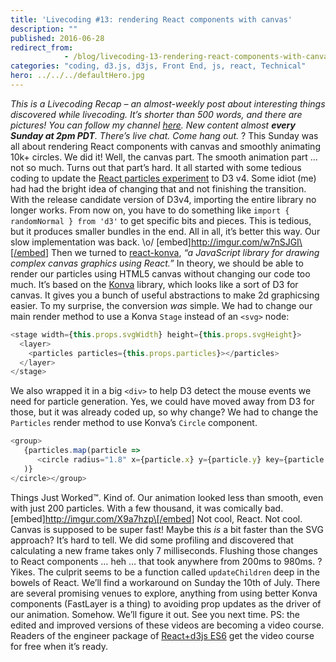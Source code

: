 ```yaml
---
title: 'Livecoding #13: rendering React components with canvas'
description: ""
published: 2016-06-28
redirect_from: 
            - /blog/livecoding-13-rendering-react-components-with-canvas/swizec/6784
categories: "coding, d3.js, d3js, Front End, js, react, Technical"
hero: ../../../defaultHero.jpg
---
```


_This is a Livecoding Recap – an almost-weekly post about interesting things discovered while livecoding. It’s shorter than 500 words, and there are pictures! You can follow my channel [here](https://livecoding.tv/swizec). New content almost **every Sunday at 2pm PDT**. There’s live chat. Come hang out._ ? This Sunday was all about rendering React components with canvas and smoothly animating 10k+ circles. We did it! Well, the canvas part. The smooth animation part … not so much. Turns out that part’s hard. It all started with some tedious coding to update the [React particles experiment](https://github.com/Swizec/react-particles-experiment) to D3 v4. Some idiot (me) had had the bright idea of changing that and not finishing the transition. With the release candidate version of D3v4, importing the entire library no longer works. From now on, you have to do something like `import { randomNormal } from 'd3'` to get specific bits and pieces. This is tedious, but it produces smaller bundles in the end. All in all, it’s better this way. Our slow implementation was back. \\o/ \[embed]<http://imgur.com/w7nSJGI\[/embed>] Then we turned to [react-konva](https://github.com/lavrton/react-konva), _“a JavaScript library for drawing complex canvas graphics using React.”_ In theory, we should be able to render our particles using HTML5 canvas without changing our code too much. It’s based on the [Konva](http://konvajs.github.io/) library, which looks like a sort of D3 for canvas. It gives you a bunch of useful abstractions to make 2d graphicsing easier. To my surprise, the conversion _was_ simple. We had to change our main render method to use a Konva `Stage` instead of an `<svg>` node:

```javascript
<stage width={this.props.svgWidth} height={this.props.svgHeight}>
  <layer>
    <particles particles={this.props.particles}></particles>
  </layer>
</stage>
```

We also wrapped it in a big `<div>` to help D3 detect the mouse events we need for particle generation. Yes, we could have moved away from D3 for those, but it was already coded up, so why change? We had to change the `Particles` render method to use Konva’s `Circle` component.

```javascript
<group>
   {particles.map(particle =>
      <circle radius="1.8" x={particle.x} y={particle.y} key={particle.id} fill="black">
   )}
</circle></group>
```

Things Just Worked™. Kind of. Our animation looked less than smooth, even with just 200 particles. With a few thousand, it was comically bad. \[embed]<http://imgur.com/X9a7hzp\[/embed>] Not cool, React. Not cool. Canvas is supposed to be super fast! Maybe this _is_ a bit faster than the SVG approach? It’s hard to tell. We did some profiling and discovered that calculating a new frame takes only 7 milliseconds. Flushing those changes to React components … heh … that took anywhere from 200ms to 980ms. ? Yikes. The culprit seems to be a function called `updateChildren` deep in the bowels of React. We’ll find a workaround on Sunday the 10th of July. There are several promising venues to explore, anything from using better Konva components (FastLayer is a thing) to avoiding prop updates as the driver of our animation. Somehow. We’ll figure it out. See you next time. PS: the edited and improved versions of these videos are becoming a video course. Readers of the engineer package of [React+d3js ES6](http://swizec.com/reactd3js/) get the video course for free when it’s ready.
